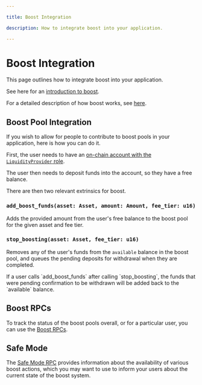 ```yaml
---

title: Boost Integration

description: How to integrate boost into your application.

---
```



# Boost Integration

This page outlines how to integrate boost into your application.

See here for an [introduction to boost](../../intro-to-boost.md).

For a detailed description of how boost works, see [here](../../../../pages/lp/boost/how-boost-works.mdx).


## Boost Pool Integration

If you wish to allow for people to contribute to boost pools in your application, here is how you can do it.

First, the user needs to have an [on-chain account with the `LiquidityProvider` role](../../../concepts/swaps-amm/liquidity-provider-accounts.mdx).

The user then needs to deposit funds into the account, so they have a free balance.

There are then two relevant extrinsics for boost.

### `add_boost_funds(asset: Asset, amount: Amount, fee_tier: u16)`

Adds the provided amount from the user's free balance to the boost pool for the given asset and fee tier.

### `stop_boosting(asset: Asset, fee_tier: u16)`

Removes any of the user's funds from the `available` balance in the boost pool, and queues the pending deposits for withdrawal when they are completed.

<Callout type="info">
If a user calls `add_boost_funds` after calling `stop_boosting`, the funds that were pending confirmation to be withdrawn will be added back to the `available` balance.
</Callout>

## Boost RPCs

To track the status of the boost pools overall, or for a particular user, you can use the [Boost RPCs](../../../lp/boost/boost-rpcs.mdx).


## Safe Mode

The [Safe Mode RPC](./safe-mode.mdx) provides information about the availability of various boost actions, which you may want to use to inform your users about the current state of the boost system.